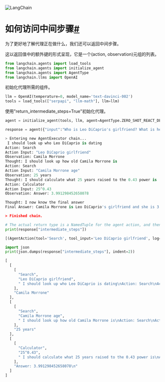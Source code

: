 

<Head>
  <script>
    {
      `(function() {
         var _hmt = _hmt || [];
(function() {
  var hm = document.createElement("script");
  hm.src = "https://hm.baidu.com/hm.js?e60fb290e204e04c5cb6f79b0ac1e697";
  var s = document.getElementsByTagName("script")[0]; 
  s.parentNode.insertBefore(hm, s);
})();
       })();`
    }
  </script>
</Head>

![LangChain](https://pica.zhimg.com/50/v2-56e8bbb52aa271012541c1fe1ceb11a2_r.gif)





# 如何访问中间步骤[#](#how-to-access-intermediate-steps "Permalink to this headline")

为了更好地了解代理正在做什么，我们还可以返回中间步骤。

这以返回值中的额外键的形式呈现，它是一个(action, observation)元组的列表。
```python
from langchain.agents import load_tools
from langchain.agents import initialize_agent
from langchain.agents import AgentType
from langchain.llms import OpenAI
```

初始化代理所需的组件。

```python
llm = OpenAI(temperature=0, model_name='text-davinci-002')
tools = load_tools(["serpapi", "llm-math"], llm=llm)
```

使用"return_intermediate_steps=True"初始化代理。

```python
agent = initialize_agent(tools, llm, agent=AgentType.ZERO_SHOT_REACT_DESCRIPTION, verbose=True, return_intermediate_steps=True)
```

```python
response = agent({"input":"Who is Leo DiCaprio's girlfriend? What is her current age raised to the 0.43 power?"})

```

```python
> Entering new AgentExecutor chain...
 I should look up who Leo DiCaprio is dating
Action: Search
Action Input: "Leo DiCaprio girlfriend"
Observation: Camila Morrone
Thought: I should look up how old Camila Morrone is
Action: Search
Action Input: "Camila Morrone age"
Observation: 25 years
Thought: I should calculate what 25 years raised to the 0.43 power is
Action: Calculator
Action Input: 25^0.43
Observation: Answer: 3.991298452658078

Thought: I now know the final answer
Final Answer: Camila Morrone is Leo DiCaprio's girlfriend and she is 3.991298452658078 years old.

> Finished chain.

```

```python
# The actual return type is a NamedTuple for the agent action, and then an observation
print(response["intermediate_steps"])

```

```python
[(AgentAction(tool='Search', tool_input='Leo DiCaprio girlfriend', log=' I should look up who Leo DiCaprio is dating\nAction: Search\nAction Input: "Leo DiCaprio girlfriend"'), 'Camila Morrone'), (AgentAction(tool='Search', tool_input='Camila Morrone age', log=' I should look up how old Camila Morrone is\nAction: Search\nAction Input: "Camila Morrone age"'), '25 years'), (AgentAction(tool='Calculator', tool_input='25^0.43', log=' I should calculate what 25 years raised to the 0.43 power is\nAction: Calculator\nAction Input: 25^0.43'), 'Answer: 3.991298452658078\n')]

```

```python
import json
print(json.dumps(response["intermediate_steps"], indent=2))

```

```python
[
  [
    [
      "Search",
      "Leo DiCaprio girlfriend",
      " I should look up who Leo DiCaprio is dating\nAction: Search\nAction Input: \"Leo DiCaprio girlfriend\""
    ],
    "Camila Morrone"
  ],
  [
    [
      "Search",
      "Camila Morrone age",
      " I should look up how old Camila Morrone is\nAction: Search\nAction Input: \"Camila Morrone age\""
    ],
    "25 years"
  ],
  [
    [
      "Calculator",
      "25^0.43",
      " I should calculate what 25 years raised to the 0.43 power is\nAction: Calculator\nAction Input: 25^0.43"
    ],
    "Answer: 3.991298452658078\n"
  ]
]

```

